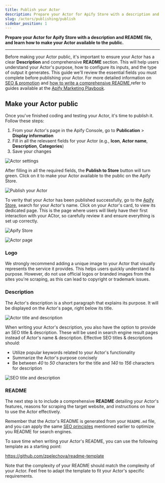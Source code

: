 ```yaml
---
title: Publish your Actor
description: Prepare your Actor for Apify Store with a description and README file, and learn how to make your Actor available to the public.
slug: /actors/publishing/publish
sidebar_position: 1
---
```


**Prepare your Actor for Apify Store with a description and README file, and learn how to make your Actor available to the public.**

---

Before making your Actor public, it's important to ensure your Actor has a clear **Description** and comprehensive **README** section. This will help users understand your Actor's purpose, how to configure its inputs, and the type of output it generates. This guide we'll review the essential fields you must complete before publishing your Actor. For more detailed information on [SEO & promotion](https://apify.notion.site/SEO-990259fe88a84fd0a85ce6d3b394d8c1) and [how to write a comprehensive README](https://apify.notion.site/How-to-create-an-Actor-README-759a1614daa54bee834ee39fe4d98bc2),refer to guides available at the [Apify Marketing Playbook](https://apify.notion.site/3fdc9fd4c8164649a2024c9ca7a2d0da?v=6d262c0b026d49bfa45771cd71f8c9ab).

## Make your Actor public

Once you've finished coding and testing your Actor, it's time to publish it. Follow these steps:

1. From your Actor's page in the Apify Console, go to **Publication** > **Display information**
2. Fill in all the relevaent fields for your Actor (e.g., **Icon**, **Actor name**, **Description**, **Categories**)
3. Save your changes

![Actor settings](./images/actor-display-information.webp)

After filling in all the required fields, the **Publish to Store** button will turn green. Click on it to make your Actor available to the public on the Apify Store.

![Publish your Actor](./images/publish-actor-to-store.webp)

To verity that your Actor has been published successfully, go to the [Apify Store](https://apify.com/store), search for your Actor's name. Click on your Actor's card, to view its dedicated page. This is the page where users will likely have their first interaction with your ACtor, so carefully review it and ensure everything is set up correctly.

![Apify Store](./images/apify-store.webp)

![Actor page](./images/actor-page.webp)

### Logo

We strongly recommend adding a unique image to your Actor that visually represents the service it provides. This helps users quickly understand its purpose. However, do not use official logos or branded images from the sites you're scraping, as this can lead to copyright or trademark issues.

### Description

The Actor's description is a short paragraph that explains its purpose. It will be displayed on the Actor's page, right below its title.

![Actor title and description](./images/actor-title-description.webp)

When writing your Actor's description, you also have the option to provide an SEO title & description. These will be used in search engine result pages instead of Actor's name & description. Effective SEO titles & descriptions should:

- Utilize popular keywords related to your Actor's functionality
- Summarize the Actor's purpose concisely
- Be between _40_ to _50_ characters for the title and _140_ to _156_ characters for description

![SEO title and description](./images/actor-SEO.webp)

### README

The next step is to include a comprehensive **README** detailing your Actor's features, reasons for scraping the target website, and instructions on how to use the Actor effectively.

Remember that the Actor's README is generated from your `README.md` file, and you can apply the same [SEO principles](https://apify.notion.site/SEO-990259fe88a84fd0a85ce6d3b394d8c1) mentioned earlier to optimize you README for search engines.

To save time when writing your Actor's README, you can use the following template as a starting point:

https://github.com/zpelechova/readme-template

Note that the complexity of your README should match the complexity of your Actor. Feel free to adapt the template to fit your Actor's specific requirements.
